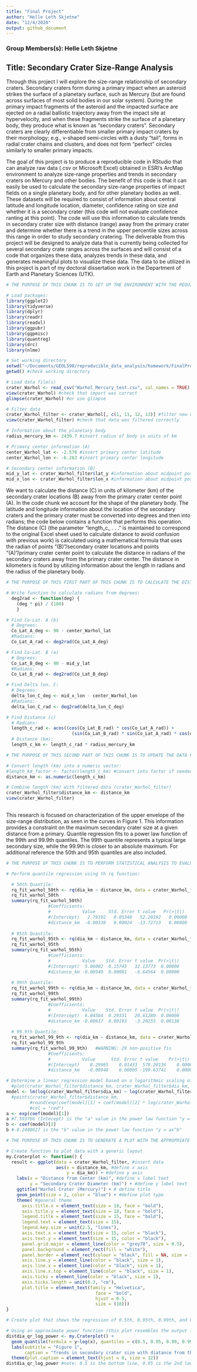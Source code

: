 ```yaml
---
title: "Final Project"
author: "Helle Leth Skjetne"
date: "12/4/2020"
output: github_document
---
```


### Group Members(s): Helle Leth Skjetne

## Title: Secondary Crater Size-Range Analysis

Through this project I will explore the size-range relationship of secondary craters. Secondary craters form during a primary impact when an asteroid strikes the surface of a planetary surface, such as Mercury (but are found across surfaces of most solid bodies in our solar system). During the primary impact fragments of the asteroid and the impacted surface are ejected on a radial ballistic trajectory away from the impact site at hypervelocity, and when these fragments strike the surface of a planetary body, they produce what is known as "secondary craters". Secondary craters are clearly differentiable from smaller primary impact craters by their morphology; e.g., v-shaped semi-circles with a dusty "tail", forms in radial crater chains and clusters, and does not form "perfect" circles similarly to smaller primary impacts. 

The goal of this project is to produce a reproducible code in RStudio that can analyze raw data (.csv or Microsoft Excel) obtained in ESRI's ArcMap environment to analyze size-range properties and trends in secondary craters on Mercury and other bodies. The benefit of this code is that it can easily be used to calculate the secondary size-range properties of impact fields on a single planetary body, and for other planetary bodies as well. These datasets will be required to consist of information about central latitude and longitude location, diameter, confidence rating on size and whether it is a secondary crater (this code will not evaluate confidence ranting at this point). The code will use this information to calculate trends in secondary crater size with distance (range) away from the primary crater and determine whether there is a trend in the upper percentile sizes across this range in order to study secondary cratering. The deliverable from this project will be designed to analyze data that is currently being collected for several secondary crate ranges across the surfaces and will consist of a code that organizes these data, analyzes trends in these data, and generates meaningful plots to visualize these data. The data to be utilized in this project is part of my doctoral dissertation work in the Department of Earth and Planetary Sciences (UTK).

```r
# THE PURPOSE OF THIS CHUNK IS TO SET UP THE ENVIRONMENT WITH THE REQUIRED DATA FOR THE ANALYSIS:

# Load packages:
library(ggplot2)
library(tidyverse)
library(dplyr)
library(readr)
library(readxl)
library(ggpubr)
library(ggpmisc)
library(quantreg)
library(drc)
library(nlme)

# Set working directory
setwd("~/Documents/GEOL590/reproducible_data_analysis/homework/FinalProject/") #set working directory
getwd() #check working directory

# Load data file(s)
crater_Warhol <- read_csv("Warhol_Mercury_test.csv", col_names = TRUE) #import data
view(crater_Warhol) #check that import was correct
glimpse(crater_Warhol) #or use glimpse

# Filter data
crater_Warhol_filter <- crater_Warhol[, c(1, 11, 12, 13)] #filter new data frame to show relevant colums for data processing (1=FID, 11=lat_y, 12=lon_x, 13=dia_km)
view(crater_Warhol_filter) #check that data was filtered correctly

# Information about the planetary body
radius_mercury_km <- 2439.7 #insert radius of body in units of km

# Primary center information (A)
center_Warhol_lat <- -2.576 #insert primary center latitude
center_Warhol_lon <- -6.263 #insert primary center longitude

# Secondary center information (B)
mid_y_lat <- crater_Warhol_filter$lat_y #information about midpoint position of secondary craters
mid_x_lon <- crater_Warhol_filter$lon_x #information about midpoint position of secondary craters

```

We want to calculate the distance (C) in units of kilometer (km) of the secondary crater locations (B) away from the primary crater center point (A). In the code chunk we account for the shape of the planetary body. The latitude and longitude information about the location of the secondary craters and the primary crater must be converted into degrees and then into radians; the code below contains a function that performs this operation. The distance (C) (the parameter "length_c_ . . ." is maintained to correspond to the original Excel sheet used to calculate distance to avoid confusion with previous work) is calculated using a mathematical formula that uses the radian of points "(B)"/secondary crater locations and points "(A)"/primary crater center point to calculate the distance in radians of the secondary craters away from the primary crater center. The distance in kilometers is found by utilizing information about the length in radians and the radius of the planetary body. 

```r
# THE PURPOSE OF THIS FIRST PART OF THIS CHUNK IS TO CALCULATE THE DISTCANE (C) (in KM UNITS) OF THE SECONDARY CRATER AWAY FROM THE PRIMARY CRATER: 

# Write function to calculate radians from degrees:
  deg2rad <- function(deg) {
    (deg * pi) / (180)
    }

# Find Co-Lat. A (b)
  # Degrees:
  Co_Lat_A_deg <- 90 - center_Warhol_lat
  #Radians:
  Co_Lat_A_rad <- deg2rad(Co_Lat_A_deg)

# Find Co-Lat. B (a)
  # Degrees:
  Co_Lat_B_deg <- 90 - mid_y_lat
  #Radians:
  Co_Lat_B_rad <- deg2rad(Co_Lat_B_deg)

# Find Delta lon. C:
  # Degrees:
  delta_lon_C_deg <- mid_x_lon - center_Warhol_lon
  #Radians:
  delta_lon_C_rad <- deg2rad(delta_lon_C_deg)

# Find Distance (c)
  # Radians:
  length_c_rad <- acos((cos(Co_Lat_B_rad) * cos(Co_Lat_A_rad)) + 
                         (sin(Co_Lat_B_rad) * sin(Co_Lat_A_rad) * cos(delta_lon_C_rad)))
  # Distance (km):
  length_c_km <- length_c_rad * radius_mercury_km

# THE PURPOSE OF THIS SECOND PART OF THIS CHUNK IS TO UPDATE THE DATA FILE WITH THE CALCULATED DISTANCE (KM) DATA:

# Convert length (km) into a numeric vector:
#length_km_factor <- factor(length_c_km) #convert into factor if needed
distance_km <- as.numeric(length_c_km)

# Combine length (km) with filtered data (crater_Warhol_filter)
crater_Warhol_filter$distance_km <- distance_km
view(crater_Warhol_filter)
  
```

This research is focused on characterization of the upper envelope of the size-range distribution, as seen in the curves in Figure 1. This information provides a constraint on the maximum secondary crater size at a given distance from a primary. Quantile regression fits to a power law function of the 99th and 99.9th quantiles. The 99th quantile represents a typical large secondary size, while the 99.9th is closer to an absolute maximum. For additional reference the 50th and 95th quantiles are also included. 

```r
# THE PURPOSE OF THIS CHUNK IS TO PERFORM STATISTICAL ANALYSIS TO EVALUATE DATA TRENDS:

# Perform quantile regression using th rq function:

  # 50th Quantile:
  rq_fit_warhol_50th <- rq(dia_km ~ distance_km, data = crater_Warhol_filter, tau = .5)
  rq_fit_warhol_50th
  summary(rq_fit_warhol_50th)
                #Coefficients:
                #            Value     Std. Error t value   Pr(>|t|) 
                #(Intercept)   2.79192   0.05348   52.20192   0.00000
                #distance_km  -0.00330   0.00024  -13.72713   0.00000
  
  # 95th Quantile:
  rq_fit_warhol_95th <- rq(dia_km ~ distance_km, data = crater_Warhol_filter, tau = .95)
  rq_fit_warhol_95th
  summary(rq_fit_warhol_95th)
                #Coefficients:
                #            Value    Std. Error t value  Pr(>|t|)
                #(Intercept)  5.06002  0.15745   32.13773  0.00000
                #distance_km -0.00540  0.00081   -6.64564  0.00000
  
  # 99th Quantile:
  rq_fit_warhol_99th <- rq(dia_km ~ distance_km, data = crater_Warhol_filter, tau = .99)
  rq_fit_warhol_99th
  summary(rq_fit_warhol_99th)
                #Coefficients:
                #            Value    Std. Error t value  Pr(>|t|)
                #(Intercept)  6.04584  0.29331   20.61280  0.00000
                #distance_km -0.00617  0.00193   -3.20255  0.00138
  
  # 99.9th Quantile:
  rq_fit_warhol_99_9th <- rq(dia_km ~ distance_km, data = crater_Warhol_filter, tau = .999)
  rq_fit_warhol_99_9th
  summary(rq_fit_warhol_99_9th)   #WARNING: 29 non-positive fis
                #Coefficients:
                #            Value      Std. Error t value    Pr(>|t|)  
                #(Intercept)    8.29965    0.01433  579.20136    0.00000
                #distance_km   -0.00948    0.00005 -199.63741    0.00000

# Determine a linear regression model based on a logarithmic scaling of both the x and y axes to find the solution for "a" and "b" in "y = ax^b":
  #plot(crater_Warhol_filter$distance_km, crater_Warhol_filter$dia_km, log = "xy", cex = 0.8) #Plot for control reference if needed
model <- lm(log(crater_Warhol_filter$dia_km) ~ log(crater_Warhol_filter$distance_km))
  #points(crater_Warhol_filter$distance_km,
         #round(exp(coef(model)[1] + coef(model)[2] * log(crater_Warhol_filter$distance_km))),
         #col = "red")
a <- exp(coef(model)[1]) 
a #7.593766 (Intecept) is the "a" value in the power law function "y = ax^b"
b <- coef(model)[2] 
b #-0.2408627 is the "b" value in the power law function "y = ax^b"

```

```r
# THE PURPOSE OF THIS CHUNK IS TO GENERATE A PLOT WITH THE APPROPRIATE REGRESSION LINES TO VISUALISE TRENDS IN THE DATA:

# Create function to plot data with a generic layout
my.Craterplot <- function() {
  result <- ggplot(data = crater_Warhol_filter, #insert data
                   aes(x = distance_km, #define x axis 
                       y = dia_km)) + #define y axis
    labs(x = "Distance from Center (km)", #define x label text
         y = "Secondary Crater Diameter (km)") + #define y label text
    ggtitle("Warhol Crater (Mercury)") + # define title
    geom_point(size = 2, color = "blue") + #define plot type
    theme( #general theme
      axis.title.x = element_text(size = 18, face = "bold"),
      axis.title.y = element_text(size = 18, face = "bold"),
      legend.title = element_text(size = 15, face = "bold"),
      legend.text = element_text(size = 15),
      legend.key.size = unit(2.5, "lines"),
      axis.text.x = element_text(size = 15, color = "black"),
      axis.text.y = element_text(size = 15, color = "black"),
      panel.grid.major = element_line(color = "grey70", size = 0.5),
      panel.background = element_rect(fill = "white"),
      panel.border = element_rect(colour = "black", fill = NA, size = 1),
      axis.line.y = element_line(color = "black", size = 1),
      axis.line.x = element_line(color = "black", size = 1),
      axis.line.x.top = element_line(color = "black", size = 1),
      axis.ticks = element_line(color = "black", size = 1),
      axis.ticks.length = unit(0.3, "cm"), 
      plot.title = element_text(family = "Helvetica", 
                                  face = "bold",
                                  hjust = 0.5,
                                  size = (18)))
}

# Create plot that shows the regression of 0.5th, 0.95th, 0.99th, and 0.999th quantiles:

# Using an approximate power function (this plot resembles the output from using the "power trendline option in Excel"):
distdia_qr_log_power <- my.Craterplot() + 
  geom_quantile(formula = y~log(x), quantiles = c(0.5, 0.95, 0.99, 0.999), colour = "black", show.legend = TRUE) + #Could also use "formula = y~I(x^-2)"
  labs(subtitle = "Figure 1",
       caption = "Trends in secondary crater size with diatance from the primary crater center are \nshown in the black lines, indicating the 0.5th (bottom line), 0.95th, 0.99th, and 0.999th \n(top line) quantiles. The quantile regression fits to an approximate power law function \n(simplified as the scaling laws for secondary crater sizes across a planetary body \nhas not yet been determined, and is the topic of ongoing work).") +
  theme(plot.caption = element_text(hjust = 0, size = 12))
distdia_qr_log_power #note: 0.5 is the bottom line, 0.95 is the 2nd lowest, 0.99 is the 2nd top line, and 0.999 is the top line

```
